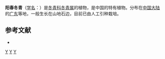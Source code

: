 {{Speciesbox 
| genus = Ilex
| species = yangchunensis
| authority = [[曾沧江|C. J. Tseng]]
}}
'''阳春冬青'''（[[学名|学名]]：{{lang|la|''Ilex yangchunensis''}}）是[[冬青科|冬青科]][[冬青属|冬青属]]的植物，是中国的特有植物。分布在[[中国大陆|中国大陆]]的[[广东|广东]]等地，一般生长在山地石边，目前已由人工引种栽培。

== 参考文献 ==
<div class="references-small">
* {{cite web| url =http://www.bioinfo.cn/db05/KmzwSpecies.php?action=view&id=14298| title =阳春冬青| work =《中国高等植物数据库全库》| publisher =中国科学院微生物研究所| author =昆明植物研究所| accessdate =2009-02-24| deadurl =yes| archiveurl =https://web.archive.org/web/20160305054351/http://www.bioinfo.cn/db05/KmzwSpecies.php?action=view&id=14298| archivedate =2016-03-05}}
</div>
{{Taxonbar|from=Q15227986}}

[[Category:冬青属|Y]]
[[Category:中國特有植物|Y]]
[[Category:广东植物|Y]]